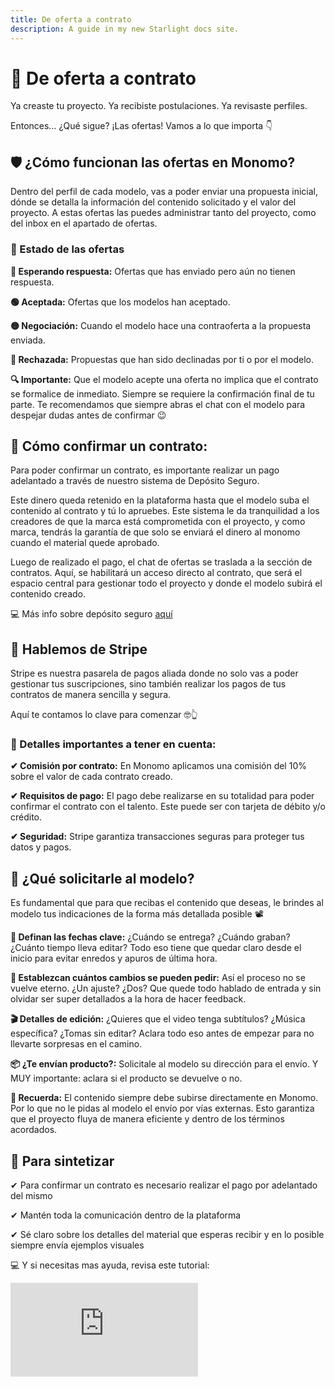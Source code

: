 ```yaml
---
title: De oferta a contrato
description: A guide in my new Starlight docs site.
---
```

# 📝 De oferta a contrato

Ya creaste tu proyecto. Ya recibiste postulaciones. Ya revisaste perfiles.

Entonces… ¿Qué sigue? ¡Las ofertas! Vamos a lo que importa 👇

## 🛡️ ¿Cómo funcionan las ofertas en Monomo?

Dentro del perfil de cada modelo, vas a poder enviar una propuesta inicial, dónde se detalla la información del contenido solicitado y el valor del proyecto. A estas ofertas las puedes administrar tanto del proyecto, como del inbox en el apartado de ofertas.

### 🚦 Estado de las ofertas

**🔵 Esperando respuesta:** Ofertas que has enviado pero aún no tienen respuesta.

**🟢 Aceptada:** Ofertas que los modelos han aceptado.

**🟡 Negociación:** Cuando el modelo hace una contraoferta a la propuesta enviada.

**🔴 Rechazada:** Propuestas que han sido declinadas por ti o por el modelo.

**🔍 Importante:** Que el modelo acepte una oferta no implica que el contrato se formalice de inmediato. Siempre se requiere la confirmación final de tu parte. Te recomendamos que siempre abras el chat con el modelo para despejar dudas antes de confirmar 😉

## 💬 Cómo confirmar un contrato:

Para poder confirmar un contrato, es importante realizar un pago adelantado a través de nuestro sistema de Depósito Seguro. 

Este dinero queda retenido en la plataforma hasta que el modelo suba el contenido al contrato y tú lo apruebes. Este sistema le da tranquilidad a los creadores de que la marca está comprometida con el proyecto, y como marca, tendrás la garantía de que solo se enviará el dinero al monomo cuando el material quede aprobado.

Luego de realizado el pago, el chat de ofertas se traslada a la sección de contratos. Aquí, se habilitará un acceso directo al contrato, que será el espacio central para gestionar todo el proyecto y donde el modelo subirá el contenido creado.

💻 Más info sobre depósito seguro [aquí](https://www.monomo.com.co/depositoseguro)

## 🔧 Hablemos de Stripe 

Stripe es nuestra pasarela de pagos aliada donde no solo vas a poder gestionar tus suscripciones, sino también realizar los pagos de tus contratos de manera sencilla y segura. 

Aquí te contamos lo clave para comenzar 🤓👆

### 🤝 Detalles importantes a tener en cuenta:

**✔ Comisión por contrato:** En Monomo aplicamos una comisión del 10% sobre el valor de cada contrato creado.

**✔ Requisitos de pago:** El pago debe realizarse en su totalidad para poder confirmar el contrato con el talento. Este puede ser con tarjeta de débito y/o crédito.

**✔ Seguridad:** Stripe garantiza transacciones seguras para proteger tus datos y pagos.

## 📸 ¿Qué solicitarle al modelo?

Es fundamental que para que recibas el contenido que deseas, le brindes al modelo tus indicaciones de la forma más detallada posible 📽

**📅 Definan las fechas clave:** ¿Cuándo se entrega? ¿Cuándo graban? ¿Cuánto tiempo lleva editar?  Todo eso tiene que quedar claro desde el inicio para evitar enredos y apuros de última hora.

**🔧 Establezcan cuántos cambios se pueden pedir:** Así el proceso no se vuelve eterno. ¿Un ajuste? ¿Dos? Que quede todo hablado de entrada y sin olvidar ser super detallados a la hora de hacer feedback.

**🎬 Detalles de edición:** ¿Quieres que el video tenga subtítulos? ¿Música específica? ¿Tomas sin editar? Aclara todo eso antes de empezar para no llevarte sorpresas en el camino.

**📦 ¿Te envían producto?:** Solicitale al modelo su dirección para el envío. Y MUY importante: aclara si el producto se devuelve o no.

**🚩 Recuerda:** El contenido siempre debe subirse directamente en Monomo. Por lo que no le pidas al modelo el envío por vías externas. Esto garantiza que el proyecto fluya de manera eficiente y dentro de los términos acordados.

## 🧵 Para sintetizar

✔ Para confirmar un contrato es necesario realizar el pago por adelantado del mismo

✔ Mantén toda la comunicación dentro de la plataforma

✔ Sé claro sobre los detalles del material que esperas recibir y en lo posible siempre envía ejemplos visuales

💻 Y si necesitas mas ayuda, revisa este tutorial: 

<div style={{ position: 'relative', paddingBottom: '56.25%', height: 0, overflow: 'hidden' }}>
  <iframe
    src="https://www.youtube.com/embed/dLifi43cD7E"
    style={{ position: 'absolute', top: 0, left: 0, width: '100%', height: '100%' }}
    frameBorder="0"
    allowFullScreen
    title="YouTube video player"
  />
</div>

